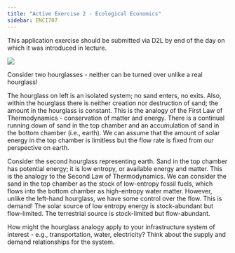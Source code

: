 ```yaml
---
title: "Active Exercise 2 - Ecological Economics"
sidebar: ENCI707
---
```


::: callout-important
This application exercise should be submitted via D2L by end of the day on which it was introduced in lecture.
:::

![](../../../assets/images/teaching/ENCI707/Lecture1/ecological_hourglass.png){fig-align="center"}

Consider two hourglasses - neither can be turned over unlike a real hourglass!

The hourglass on left is an isolated system; no sand enters, no exits. Also, within the hourglass there is neither creation nor destruction of sand; the amount in the hourglass is constant. This is the analogy of the First Law of Thermodynamics - conservation of matter and energy. There is a continual running down of sand in the top chamber and an accumulation of sand in the bottom chamber (i.e., earth). We can assume that the amount of solar energy in the top chamber is limitless but the flow rate is fixed from our perspective on earth.

Consider the second hourglass representing earth. Sand in the top chamber has potential energy; it is low entropy, or available energy and matter. This is the analogy to the Second Law of Thermodynamics. We can consider the sand in the top chamber as the stock of low-entropy fossil fuels, which flows into the bottom chamber as high-entropy water matter. However, unlike the left-hand hourglass, we have some control over the flow. This is demand! The solar source of low entropy energy is stock-abundant but flow-limited. The terrestrial source is stock-limited but flow-abundant.

How might the hourglass analogy apply to your infrastructure system of interest - e.g., transportation, water, electricity? Think about the supply and demand relationships for the system.